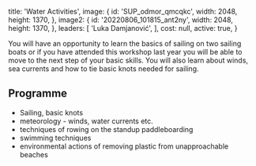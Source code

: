 
  title: 'Water Activities',
  image: {
    id: 'SUP_odmor_qmcqkc',
    width: 2048,
    height: 1370,
  },
  image2: {
    id: '20220806_101815_ant2ny',
    width: 2048,
    height: 1370,
  },
  leaders: [
    'Luka Damjanović',
  ],
  cost: null,
  active: true,
}

You will have an opportunity to learn the basics of sailing on two sailing boats or if
you have attended this workshop last year you will be able to move to the next step of your basic
skills. You will also learn about winds, sea currents and how to tie basic knots needed for sailing.

## Programme

  - Sailing, basic knots
  - meteorology - winds, water currents etc.
  - techniques of rowing on the standup paddleboarding
  - swimming techniques
  - environmental actions of removing plastic from unapproachable beaches

